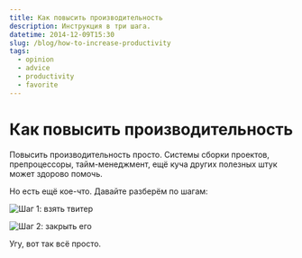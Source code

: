 ```yaml
---
title: Как повысить производительность
description: Инструкция в три шага.
datetime: 2014-12-09T15:30
slug: /blog/how-to-increase-productivity
tags:
  - opinion
  - advice
  - productivity
  - favorite
---
```


# Как повысить производительность

Повысить производительность просто. Системы сборки проектов, препроцессоры, тайм-менеджмент, ещё куча других полезных штук может здорово помочь.

Но есть ещё кое-что. Давайте разберём по шагам:

![Шаг 1: взять твитер](/img/blog/step1.png)

![Шаг 2: закрыть его](/img/blog/step2.png)

Угу, вот так всё просто.
